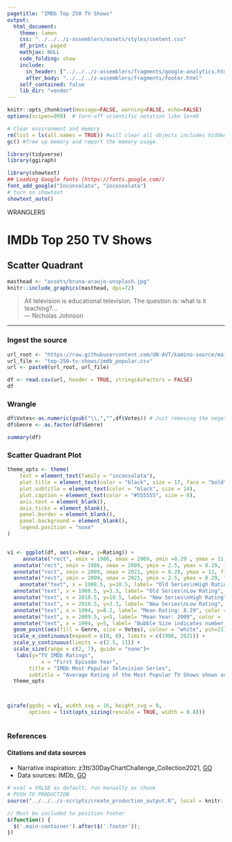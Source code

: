 ```yaml
---
pagetitle: "IMDb Top 250 TV Shows"
output:
  html_document:
    theme: lumen
    css: "../../../z-assemblers/assets/styles/content.css"
    df_print: paged
    mathjax: NULL
    code_folding: show
    include:
      in_header: ["../../../z-assemblers/fragments/google-analytics.html", "../../../z-assemblers/fragments/header.html"]
      after_body: "../../../z-assemblers/fragments/footer.html"
    self_contained: false
    lib_dir: "vendor"
---
```


```r

knitr::opts_chunk$set(message=FALSE, warning=FALSE, echo=FALSE)
options(scipen=999)  # turn-off scientific notation like 1e+48

# Clear environment and memory
rm(list = ls(all.names = TRUE)) #will clear all objects includes hidden objects.
gc() #free up memory and report the memory usage.

library(tidyverse)
library(ggiraph)

library(showtext)
## Loading Google fonts (https://fonts.google.com/)
font_add_google("Inconsolata", "inconsolata")
# turn on showtext
showtext_auto()

```

<div class="activity">
WRANGLERS  
</div>

# IMDb Top 250 TV Shows
## Scatter Quadrant


```r

masthead <- "assets/bruna-araujo-unsplash.jpg"
knitr::include_graphics(masthead, dpi=72)

```

> All television is educational television. The question is: what is it teaching?...\
--- Nicholas Johnson\

***

### Ingest the source

```r

url_root <- "https://raw.githubusercontent.com/UN-AVT/kamino-source/main/sources/0-shared/data/"
url_file <- "top-250-tv-shows/imdb_popular.csv"
url <- paste0(url_root, url_file)

df <- read.csv(url, header = TRUE, stringsAsFactors = FALSE)
df

```


### Wrangle

```r



df$Votes<-as.numeric(gsub("\\,","",df$Votes)) # Just removing the negative 
df$Genre <- as.factor(df$Genre)

summary(df)

```


### Scatter Quadrant Plot

```r

theme_opts <- theme(
    text = element_text(family = "inconsolata"), 
    plot.title = element_text(color = "black", size = 17, face = "bold"),
    plot.subtitle = element_text(color = "black", size = 14),
    plot.caption = element_text(color = "#555555", size = 8),
    axis.text = element_blank(),
    axis.ticks = element_blank(),
    panel.border = element_blank(),
    panel.background = element_blank(),
    legend.position = "none"
)


v1 <- ggplot(df, aes(x=Year, y=Rating)) +
     annotate("rect", xmin = 1986, xmax = 2009, ymin =8.29 , ymax = 11, fill= "#faba00")  + 
  annotate("rect", xmin = 1986, xmax = 2009, ymin = 2.5, ymax = 8.29, fill= "#009380") + 
  annotate("rect", xmin = 2009, xmax = 2021, ymin = 8.29, ymax = 11, fill= "#a5037d") + 
  annotate("rect", xmin = 2009, xmax = 2021, ymin = 2.5, ymax = 8.29, fill= "#ef8900") +
    annotate("text", x = 1988.5, y=10.5, label= "Old Series\nHigh Rating", color = 'white', fontface = 'bold')+
  annotate("text", x = 1988.5, y=3.3, label= "Old Series\nLow Rating", color = 'white', fontface = 'bold') +
  annotate("text", x = 2018.5, y=10.5, label= "New Series\nHigh Rating", color = 'white', fontface = 'bold') +
  annotate("text", x = 2018.5, y=3.3, label= "New Series\nLow Rating", color = 'white', fontface = 'bold') +
  annotate("text", x = 1994, y=8.2, label= "Mean Rating: 8.29", color = 'white', size = 4) +
  annotate("text", x = 2009.5, y=5, label= "Mean Year: 2009", color = 'white', size = 4, angle = 90) +
  annotate("text", x = 1994, y=5, label= "Bubble Size indicates number of Votes,\nBubble Color, the genre", color = 'white', size = 4)+
  geom_point(aes(fill = Genre, size = Votes), colour = "white", pch=21) +
  scale_x_continuous(expand = c(0, 0), limits = c(1986, 2021)) +
  scale_y_continuous(limits = c(2.5, 11)) +
  scale_size(range = c(2, 7), guide = "none")+
   labs(y="TV IMDb Ratings",
           x = "First Episode Year",
       title = "IMDb Most Popular Television Series",
       subtitle = "Average Rating of the Most Popular TV Shows shown across years") +
  theme_opts 



girafe(ggobj = v1, width_svg = 16, height_svg = 9,
       options = list(opts_sizing(rescale = TRUE, width = 0.8)))



```

### References
#### Citations and data sources

* Narrative inspiration: z3tt/30DayChartChallenge_Collection2021, [GO](https://github.com/Z3tt/30DayChartChallenge_Collection2021/tree/main/contributions/17_pop_culture){target="_blank"}
* Data sources: IMDb, [GO](https://www.imdb.com/search/title/?title_type=tv_series&num_votes=100000,&sort=user_rating,desc&ref_=adv_prv){target="_blank"}


```r

# eval = FALSE as default; run manually as chunk
# PUSH TO PRODUCTION
source("../../../z-scripts/create_production_output.R", local = knitr::knit_global())

```


```js

// Must be included to position footer
$(function() {
  $('.main-container').after($('.footer'));
})

```

